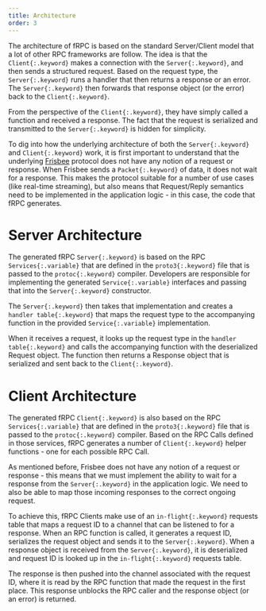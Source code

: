 ```yaml
---
title: Architecture
order: 3
---
```


The architecture of fRPC is based on the standard Server/Client model that a lot of other RPC frameworks are follow.
The idea is that the `Client{:.keyword}` makes a connection with the `Server{:.keyword}`, and then sends a structured
request. Based on the request type, the `Server{:.keyword}` runs a handler that then returns a response or an error.
The `Server{:.keyword}` then forwards that response object (or the error) back to the `Client{:.keyword}`.

From the perspective of the `Client{:.keyword}`, they have simply called a function and received a response. The fact
that the request is serialized and transmitted to the `Server{:.keyword}` is hidden for simplicity.

To dig into how the underlying architecture of both the `Server{:.keyword}` and `Client{:.keyword}` work, it is first
important to understand that the underlying [Frisbee](https://github.com/loopholelabs/frisbee-go) protocol does not have any notion of a request
or response. When Frisbee sends a `Packet{:.keyword}` of data, it does not wait for a response. This makes
the protocol suitable for a number of use cases (like real-time streaming), but also means that Request/Reply semantics
need to be implemented in the application logic - in this case, the code that fRPC generates.

# Server Architecture

The generated fRPC `Server{:.keyword}` is based on the RPC `Services{:.variable}` that are defined in the `proto3{:.keyword}`
file that is passed to the `protoc{:.keyword}` compiler. Developers are responsible for implementing the generated
`Service{:.variable}` interfaces and passing that into the `Server{:.keyword}` constructor.

The `Server{:.keyword}` then takes that implementation and creates a `handler table{:.keyword}` that maps the request type to the
accompanying function in the provided `Service{:.variable}` implementation.

When it receives a request, it looks up the request type in the `handler table{:.keyword}` and calls the accompanying
function with the deserialized Request object. The function then returns a Response object that
is serialized and sent back to the `Client{:.keyword}`.

# Client Architecture

The generated fRPC `Client{:.keyword}` is also based on the RPC `Services{:.variable}` that are defined in the
`proto3{:.keyword}` file that is passed to the `protoc{:.keyword}` compiler. Based on the RPC Calls defined in those services,
fRPC generates a number of `Client{:.keyword}` helper functions - one for each possible RPC Call.

As mentioned before, Frisbee does not have any notion of a request or response - this means that we must implement
the ability to wait for a response from the `Server{:.keyword}` in the application logic. We need to also be able to map
those incoming responses to the correct ongoing request.

To achieve this, fRPC Clients make use of an `in-flight{:.keyword}` requests table that maps a request ID to a channel
that can be listened to for a response. When an RPC function is called, it generates a request ID, serializes the request
object and sends it to the `Server{:.keyword}`. When a response object is received from the `Server{:.keyword}`, it is
deserialized and request ID is looked up in the `in-flight{:.keyword}` requests table.

The response is then pushed into the channel associated with the request ID, where it is read by the RPC function
that made the request in the first place. This response unblocks the RPC caller and the response object (or an error)
is returned.
